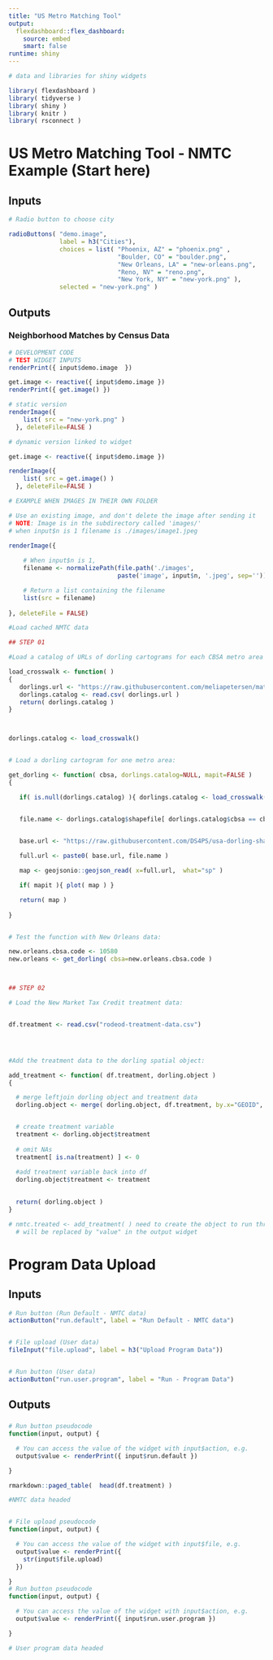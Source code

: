 ```yaml
---
title: "US Metro Matching Tool"
output: 
  flexdashboard::flex_dashboard:
    source: embed
    smart: false
runtime: shiny
---
```



```r

# data and libraries for shiny widgets

library( flexdashboard )
library( tidyverse )
library( shiny )
library( knitr )
library( rsconnect )

```





US Metro Matching Tool - NMTC Example (Start here)
=====================================  

Inputs {.sidebar}
-------------------------------------

```r

# Radio button to choose city

radioButtons( "demo.image", 
              label = h3("Cities"),
              choices = list( "Phoenix, AZ" = "phoenix.png" , 
                              "Boulder, CO" = "boulder.png", 
                              "New Orleans, LA" = "new-orleans.png", 
                              "Reno, NV" = "reno.png", 
                              "New York, NY" = "new-york.png" ), 
              selected = "new-york.png" )


```

Outputs
-------------------------------------

### Neighborhood Matches by Census Data 


```r
# DEVELOPMENT CODE
# TEST WIDGET INPUTS 
renderPrint({ input$demo.image  })  

get.image <- reactive({ input$demo.image })
renderPrint({ get.image() })
```




```r
# static version
renderImage({
    list( src = "new-york.png" )
  }, deleteFile=FALSE )
```

```r
# dynamic version linked to widget

get.image <- reactive({ input$demo.image })

renderImage({
    list( src = get.image() )
  }, deleteFile=FALSE )
```


```r
# EXAMPLE WHEN IMAGES IN THEIR OWN FOLDER

# Use an existing image, and don't delete the image after sending it
# NOTE: Image is in the subdirectory called 'images/'
# when input$n is 1 filename is ./images/image1.jpeg

renderImage({
  
    # When input$n is 1, 
    filename <- normalizePath(file.path('./images',
                              paste('image', input$n, '.jpeg', sep='')))

    # Return a list containing the filename
    list(src = filename)
    
}, deleteFile = FALSE)

```



```r

#Load cached NMTC data

## STEP 01

#Load a catalog of URLs of dorling cartograms for each CBSA metro area in the US. 

load_crosswalk <- function( )
{
   dorlings.url <- "https://raw.githubusercontent.com/meliapetersen/matching-project/master/data/cbsa-names-and-shapefiles.csv"
   dorlings.catalog <- read.csv( dorlings.url )
   return( dorlings.catalog )
}



dorlings.catalog <- load_crosswalk()


# Load a dorling cartogram for one metro area: 

get_dorling <- function( cbsa, dorlings.catalog=NULL, mapit=FALSE )
{

   if( is.null(dorlings.catalog) ){ dorlings.catalog <- load_crosswalk() }


   file.name <- dorlings.catalog$shapefile[ dorlings.catalog$cbsa == cbsa ]
 

   base.url <- "https://raw.githubusercontent.com/DS4PS/usa-dorling-shapefiles/master/maps/metros-dorling/"

   full.url <- paste0( base.url, file.name )

   map <- geojsonio::geojson_read( x=full.url,  what="sp" )

   if( mapit ){ plot( map ) }

   return( map )
   
}


# Test the function with New Orleans data: 

new.orleans.cbsa.code <- 10580
new.orleans <- get_dorling( cbsa=new.orleans.cbsa.code )



## STEP 02

# Load the New Market Tax Credit treatment data: 


df.treatment <- read.csv("rodeod-treatment-data.csv")




#Add the treatment data to the dorling spatial object: 

add_treatment <- function( df.treatment, dorling.object )
{

  # merge leftjoin dorling object and treatment data
  dorling.object <- merge( dorling.object, df.treatment, by.x="GEOID", by.y="id2", all.x=TRUE )


  # create treatment variable 
  treatment <- dorling.object$treatment 
  
  # omit NAs
  treatment[ is.na(treatment) ] <- 0
  
  #add treatment variable back into df
  dorling.object$treatment <- treatment
 

  return( dorling.object )
}

# nmtc.treated <- add_treatment( ) need to create the object to run through the output 
  # will be replaced by "value" in the output widget 
```






Program Data Upload 
=====================================  

Inputs {.sidebar}
-------------------------------------

```r

# Run button (Run Default - NMTC data)
actionButton("run.default", label = "Run Default - NMTC data")


# File upload (User data)
fileInput("file.upload", label = h3("Upload Program Data"))


# Run button (User data)
actionButton("run.user.program", label = "Run - Program Data")


```

   
Outputs
-------------------------------------

### 


```r

# Run button pseudocode 
function(input, output) {

  # You can access the value of the widget with input$action, e.g.
  output$value <- renderPrint({ input$run.default })

}

rmarkdown::paged_table(  head(df.treatment) )

#NMTC data headed


# File upload pseudocode
function(input, output) {

  # You can access the value of the widget with input$file, e.g.
  output$value <- renderPrint({
    str(input$file.upload)
  })

}
# Run button pseudocode 
function(input, output) {

  # You can access the value of the widget with input$action, e.g.
  output$value <- renderPrint({ input$run.user.program })

}

# User program data headed 
```   

